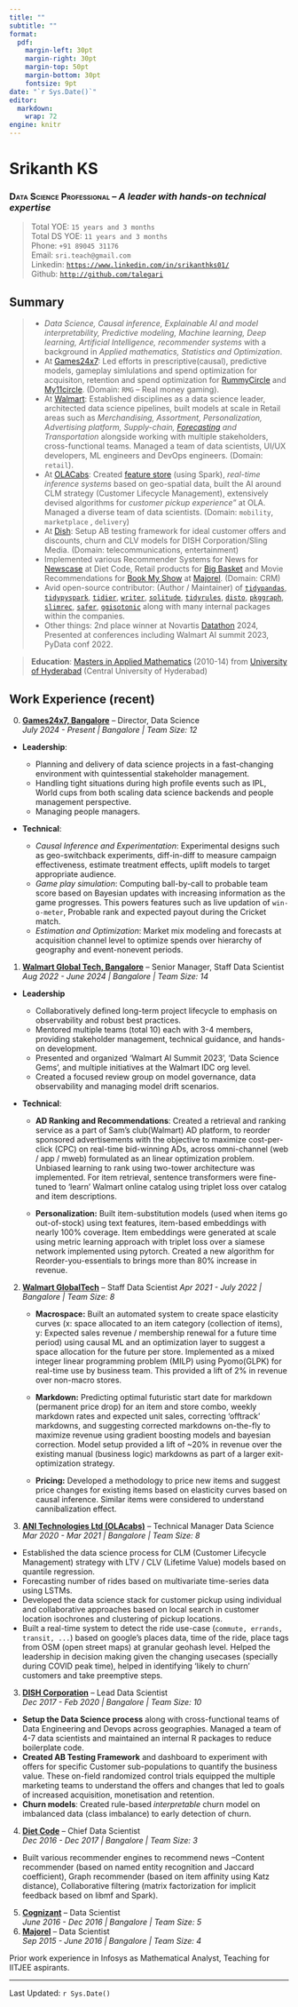 ```yaml
---
title: ""
subtitle: ""
format: 
  pdf:
    margin-left: 30pt
    margin-right: 30pt
    margin-top: 50pt
    margin-bottom: 30pt
    fontsize: 9pt
date: "`r Sys.Date()`"
editor: 
  markdown: 
    wrap: 72
engine: knitr
---
```


# Srikanth KS
### **[Data Science Professional]{.smallcaps}** -- *A leader with hands-on technical expertise*

> Total YOE: `15 years and 3 months`  
> Total DS YOE: `11 years and 3 months`  
> Phone: `+91 89045 31176`  
> Email: `sri.teach@gmail.com`  
> Linkedin: [`https://www.linkedin.com/in/srikanthks01/`](https://www.linkedin.com/in/srikanthks01/)  
> Github: [`http://github.com/talegari`](http://github.com/talegari)

## Summary
>
- *Data Science, Causal inference, Explainable AI and model interpretability, Predictive modeling, Machine learning, Deep learning, Artificial Intelligence, recommender systems* with a background in *Applied mathematics, Statistics and Optimization*.
- At [Games24x7](https://www.games24x7.com/): Led efforts in prescriptive(causal), predictive models, gameplay simlulations and spend optimization for acquisiton, retention and spend optimization for [RummyCircle](https://www.rummycircle.com/) and [My11circle](https://www.my11circle.com/). (Domain: `RMG` -- Real money gaming).
- At [Walmart](https://tech.walmart.com/content/walmart-global-tech/en_us.html): Established disciplines as a data science leader, architected data science pipelines, built models at scale in Retail areas such as *Merchandising, Assortment, Personalization, Advertising platform, Supply-chain, [Forecasting](https://tech.Walmart.com/content/Walmart-global-tech/en_us/news/articles/centralized-forecasting-service.html) and Transportation* alongside working with multiple stakeholders, cross-functional teams. Managed a team of data scientists, UI/UX developers, ML engineers and DevOps engineers. (Domain: `retail`).
- At [OLACabs](https://www.olacabs.com/): Created [feature store](https://medium.com/@TechAtOla/why-and-how-we-built-a-feature-store-at-ola-5a3c9ae1969b) (using Spark), *real-time inference systems* based on geo-spatial data, built the AI around CLM strategy (Customer Lifecycle Management), extensively devised algorithms for *customer pickup experience"* at OLA. Managed a diverse team of data scientists. (Domain: `mobility`, `marketplace` , `delivery`)
- At [Dish](https://www.dish.com/): Setup AB testing framework for ideal customer offers and discounts, churn and CLV models for DISH Corporation/Sling Media. (Domain: telecommunications, entertainment)
- Implemented various Recommender Systems for News for [Newscase](https://www.newscase.com/) at Diet Code, Retail products for [Big Basket](https://www.bigbasket.com/) and Movie Recommendations for [Book My Show](https://in.bookmyshow.com/) at [Majorel](https://www.majorel.com/). (Domain: CRM)
- Avid open-source contributor: (Author / Maintainer) of [`tidypandas`](https://pypi.org/project/tidypandas/), [`tidypyspark`](https://pypi.org/project/tidypyspark/), [`tidier`](https://cran.r-project.org/package=tidier),
[`writer`](https://cran.r-project.org/package=writer),
[`solitude`](https://cran.r-project.org/package=solitude), [`tidyrules`](https://cran.r-project.org/package=tidyrules), [`disto`](https://cran.r-project.org/package=disto),
[`pkggraph`](https://cran.r-project.org/package=pkggraph),
[`slimrec`](https://cran.r-project.org/package=slimrec),
[`safer`](https://cran.r-project.org/package=safer),
[`ggisotonic`](https://cran.r-project.org/package=ggisotonic) along with many internal packages within the companies.
- Other things: 2nd place winner at Novartis [Datathon](https://godatathon.com/) 2024, Presented at conferences including Walmart AI summit 2023, PyData conf 2022.

> **Education**: [Masters in Applied Mathematics](http://mathstat.uohyd.ac.in/programmes-offered-school) (2010-14) from [University of Hyderabad](https://uohyd.ac.in/) (Central University of Hyderabad)

## Work Experience (recent)

0. [**Games24x7, Bangalore**]{.underline} -- Director, Data Science   
*July 2024 - Present | Bangalore | Team Size: 12*
  
  - **Leadership**:
  
    - Planning and delivery of data science projects in a fast-changing environment with quintessential stakeholder management.
    - Handling tight situations during high profile events such as IPL, World cups from both scaling data science backends and people management perspective.
    - Managing people managers.
  - **Technical**:
  
    - *Causal Inference and Experimentation*: Experimental designs such as geo-switchback experiments, diff-in-diff to measure campaign effectiveness, estimate treatment effects, uplift models to target appropriate audience.
    - *Game play simulation*: Computing ball-by-call to probable team score based on Bayesian updates with increasing information as the game progresses. This powers features such as live updation of `win-o-meter`, Probable rank and expected payout during the Cricket match.
    - *Estimation and Optimization*: Market mix modeling and forecasts at acquisition channel level to optimize spends over hierarchy of geography and event-nonevent periods.

1. [**Walmart Global Tech, Bangalore**]{.underline} -- Senior Manager, Staff Data Scientist   
*Aug 2022 - June 2024 | Bangalore | Team Size: 14*

  - **Leadership**
    - Collaboratively defined long-term project lifecycle to emphasis on observability and robust best practices.
    - Mentored multiple teams (total 10) each with 3-4 members, providing stakeholder management, technical guidance, and hands-on development.
    - Presented and organized 'Walmart AI Summit 2023', 'Data Science Gems', and multiple initiatives at the Walmart IDC org level.
    - Created a focused review group on model governance, data observability and managing model drift scenarios.
  - **Technical**:
  
      - **AD Ranking and Recommendations**: Created a retrieval and ranking service as a part of Sam's club(Walmart) AD platform, to reorder sponsored advertisements with the objective to maximize cost-per-click (CPC) on real-time bid-winning ADs, across omni-channel (web / app / mweb) formulated as an linear optimization problem. Unbiased learning to rank using two-tower architecture was implemented. For item retrieval, sentence transformers were fine-tuned to 'learn' Walmart online catalog using triplet loss over catalog and item descriptions.
      
      - **Personalization:** Built item-substitution models (used when items go out-of-stock) using text features, item-based embeddings with nearly 100% coverage. Item embeddings were generated at scale using metric learning approach with triplet loss over a siamese network implemented using pytorch. Created a new algorithm for Reorder-you-essentials to brings more than 80\% increase in revenue.

2. [**Walmart GlobalTech**]{.underline} -- Staff Data Scientist
*Apr 2021 - July 2022 | Bangalore | Team Size: 8*

    - **Macrospace:** Built an automated system to create space elasticity curves (x: space allocated to an item category (collection of items), y: Expected sales revenue / membership renewal for a future time period) using causal ML and an optimization layer to suggest a space allocation for the future per store. Implemented as a mixed integer linear programming problem (MILP) using Pyomo(GLPK) for real-time use by business team. This provided a lift of 2% in revenue over non-macro stores.
    
    - **Markdown:** Predicting optimal futuristic start date for markdown (permanent price drop) for an item and store combo, weekly markdown rates and expected unit sales, correcting 'offtrack' markdowns, and suggesting corrected markdowns on-the-fly to maximize revenue using gradient boosting models and bayesian correction. Model setup provided a lift of ~20% in revenue over the existing manual (business logic) markdowns as part of a larger exit-optimization strategy. 

    - **Pricing:** Developed a methodology to price new items and suggest price changes for existing items based on elasticity curves based on causal inference. Similar items were considered to understand cannibalization effect.


2. [**ANI Technologies Ltd (OLAcabs)**]{.underline} -- Technical Manager Data Science   
*Mar 2020 - Mar 2021 | Bangalore | Team Size: 8*

  - Established the data science process for CLM (Customer Lifecycle Management) strategy with LTV / CLV (Lifetime Value) models based on quantile regression.
  - Forecasting number of rides based on multivariate time-series data using LSTMs.
  - Developed the data science stack for customer pickup using individual and collaborative approaches based on local search in customer location isochrones and clustering of pickup locations.
  - Built a real-time system to detect the ride use-case (`commute, errands, transit, ...`) based on google's places data, time of the ride, place tags from OSM (open street maps) at granular geohash level. Helped the leadership in decision making given the changing usecases (specially during COVID peak time), helped in identifying 'likely to churn' customers and take preemptive steps.

3. [**DISH Corporation**]{.underline} -- Lead Data Scientist  
*Dec 2017 - Feb 2020 | Bangalore | Team Size: 10*

  - **Setup the Data Science process** along with cross-functional teams of Data Engineering and Devops across geographies. Managed a team of 4-7 data scientists and maintained an internal R packages to reduce boilerplate code.
  - **Created AB Testing Framework** and dashboard to experiment with offers for specific Customer sub-populations to quantify the business value. These on-field randomized control trials equipped the multiple marketing teams to understand the offers and changes that led to goals of increased acquisition, monetisation and retention.
  - **Churn models**: Created rule-based *interpretable* churn model on imbalanced data (class imbalance) to early detection of churn.
  
4. [**Diet Code**]{.underline} -- Chief Data Scientist  
*Dec 2016 - Dec 2017 | Bangalore | Team Size: 3*

  - Built various recommender engines to recommend news --Content recommender (based on named entity recognition and Jaccard coefficient), Graph recommender (based on item affinity using Katz distance), Collaborative filtering (matrix factorization for implicit feedback based on libmf and Spark).

5. [**Cognizant**]{.underline} -- Data Scientist  
*June 2016 - Dec 2016 | Bangalore | Team Size: 5*
6. [**Majorel**]{.underline} -- Data Scientist  
*Sep 2015 - June 2016 | Bangalore | Team Size: 4*

Prior work experience in Infosys as Mathematical Analyst, Teaching for IITJEE aspirants.

----

Last Updated: `r Sys.Date()`
